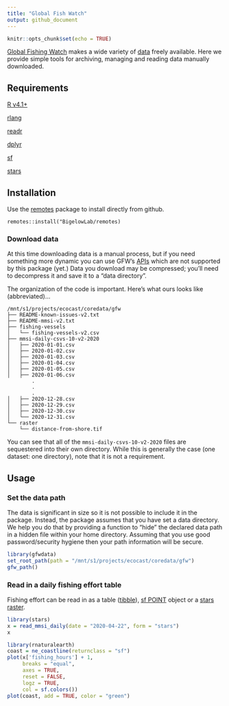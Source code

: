 ```yaml
---
title: "Global Fish Watch"
output: github_document
---
```


```r
knitr::opts_chunk$set(echo = TRUE)
```

[Global Fishing Watch](https://globalfishingwatch.org/) makes a wide variety of [data](https://globalfishingwatch.org/datasets-and-code/) freely available. Here 
we provide simple tools for archiving, managing and reading data manually downloaded.

## Requirements

[R v4.1+](https://www.r-project.org/)

[rlang](https://CRAN.R-project.org/package=rlang)

[readr](https://CRAN.R-project.org/package=readr)

[dplyr](https://CRAN.R-project.org/package=dplyr)

[sf](https://CRAN.R-project.org/package=sf)

[stars](https://CRAN.R-project.org/package=stars)

## Installation

Use the [remotes](https://CRAN.R-project.org/package=remotes) package to install directly from github.

```
remotes::install("BigelowLab/remotes)
```

### Download data

At this time downloading data is a manual process, but if you need something more dynamic you can use GFW's [APIs](https://globalfishingwatch.org/our-apis/) which are not supported by this package (yet.)  Data you download may be compressed; you'll need to decompress it and save it to a "data directory".  

The organization of the code is important.  Here's what ours looks like (abbreviated)...

```
/mnt/s1/projects/ecocast/coredata/gfw
├── README-known-issues-v2.txt
├── README-mmsi-v2.txt
├── fishing-vessels
│   └── fishing-vessels-v2.csv
├── mmsi-daily-csvs-10-v2-2020
│   ├── 2020-01-01.csv
│   ├── 2020-01-02.csv
│   ├── 2020-01-03.csv
│   ├── 2020-01-04.csv
│   ├── 2020-01-05.csv
│   ├── 2020-01-06.csv
        .
        .
        .
│   ├── 2020-12-28.csv
│   ├── 2020-12-29.csv
│   ├── 2020-12-30.csv
│   └── 2020-12-31.csv
└── raster
    └── distance-from-shore.tif
```

You can see that all of the `mmsi-daily-csvs-10-v2-2020` files are sequestered into their own directory. While this is generally the case (one dataset: one directory), note that it is not a requirement.


## Usage

### Set the data path

The data is significant in size so it is not possible to include it in the package.  Instead, the package assumes that you have set a data directory.  We help you do that by providing a function to "hide" the declared data path in a 
hidden file within your home directory.  Assuming that you use good password/security hygiene then your path information will be secure.

```r
library(gfwdata)
set_root_path(path = "/mnt/s1/projects/ecocast/coredata/gfw")
gfw_path()
```

### Read in a daily fishing effort table

Fishing effort can be read in as a table ([tibble](https://tibble.tidyverse.org/)), [sf POINT](https://r-spatial.github.io/sf/) object or a [stars raster](https://r-spatial.github.io/stars).

```r
library(stars)
x = read_mmsi_daily(date = "2020-04-22", form = "stars")
x
```

```r
library(rnaturalearth)
coast = ne_coastline(returnclass = "sf")
plot(x['fishing_hours'] + 1, 
     breaks = "equal",
     axes = TRUE, 
     reset = FALSE, 
     logz = TRUE,
     col = sf.colors())
plot(coast, add = TRUE, color = "green")
```
